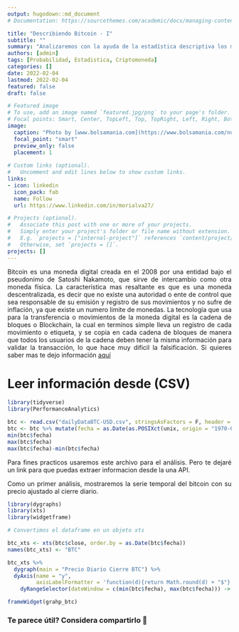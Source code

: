 ```yaml
---
output: hugodown::md_document
# Documentation: https://sourcethemes.com/academic/docs/managing-content/

title: "Describiendo Bitcoin - I"
subtitle: ""
summary: "Analizaremos con la ayuda de la estadística descriptiva los movimientos de una criptomoneda"
authors: [admin]
tags: [Probabilidad, Estadistica, Criptomoneda]
categories: []
date: 2022-02-04
lastmod: 2022-02-04
featured: false
draft: false

# Featured image
# To use, add an image named `featured.jpg/png` to your page's folder.
# Focal points: Smart, Center, TopLeft, Top, TopRight, Left, Right, BottomLeft, Bottom, BottomRight.
image:
  caption: "Photo by [www.bolsamania.com](https://www.bolsamania.com/noticias/criptodivisas/el-bitcoin-corrige-un-10-fin-del-rally-o-toma-de-beneficios--8277113.html)"
  focal_point: "smart"
  preview_only: false
  placement: 1
  
# Custom links (optional).
#   Uncomment and edit lines below to show custom links.
links:
- icon: linkedin
  icon_pack: fab
  name: Follow
  url: https://www.linkedin.com/in/morialva27/

# Projects (optional).
#   Associate this post with one or more of your projects.
#   Simply enter your project's folder or file name without extension.
#   E.g. `projects = ["internal-project"]` references `content/project/deep-learning/index.md`.
#   Otherwise, set `projects = []`.
projects: []
---
```

<div style="text-align: justify">

Bitcoin es una moneda digital creada en el 2008 por una entidad bajo el pseudonimo de Satoshi Nakamoto, que sirve de intercambio como otra moneda física. La característica mas resaltante es que es una moneda descentralizada, es decir que no existe una autoridad o ente de control que sea responsable de su emisión y registro de sus movimientos y no sufre de inflación, ya que existe un numero limite de monedas. La tecnología que usa para la transferencia o movimientos de la moneda digital es la cadena de bloques o Blockchain, la cual en terminos simple lleva un registro de cada movimiento o etiqueta, y se copia en cada cadena de bloques de manera que todos los usuarios de la cadena deben tener la misma información para validar la transacción, lo que hace muy dificil la falsificación. Si quieres saber mas te dejo información [aquí](https://es.wikipedia.org/wiki/Bitcoin)

# Leer información desde (CSV)
```r
library(tidyverse)
library(PerformanceAnalytics)

btc <- read.csv("dailyDataBTC-USD.csv", stringsAsFactors = F, header = T)
btc <- btc %>% mutate(fecha = as.Date(as.POSIXct(unix, origin = "1970-01-01"))) %>% arrange(fecha)
min(btc$fecha)
max(btc$fecha)
max(btc$fecha)-min(btc$fecha)

```

Para fines practicos usaremos este archivo para el análisis. Pero te dejaré un link para que puedas extraer informacion desde la una API.

Como un primer análisis, mostraremos la serie temporal del bitcoin con su precio ajustado al cierre diario.

```r
library(dygraphs)
library(xts)
library(widgetframe)

# Convertimos el dataframe en un objeto xts

btc_xts <- xts(btc$close, order.by = as.Date(btc$fecha))
names(btc_xts) <- "BTC"

btc_xts %>%
  dygraph(main = "Precio Diario Cierre BTC") %>%
  dyAxis(name = "y",
         axisLabelFormatter = 'function(d){return Math.round(d) + "$"}') %>%
    dyRangeSelector(dateWindow = c(min(btc$fecha), max(btc$fecha))) -> grahp_btc

frameWidget(grahp_btc)
```



<div/>

### Te parece útil? Considera compartirlo 🙌
